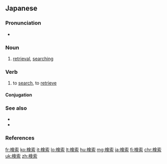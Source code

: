 ==Japanese==
{{ja-kanjitab|けん|さく|yomi=o}}

===Pronunciation===
* {{ja-pron|けんさく|y=o|acc=0|acc_ref=NHK}}

===Noun===
{{ja-noun|けんさく}}

# [[retrieval]], [[searching]]

===Verb===
{{ja-verb-suru|けんさく}}

# to [[search]], to [[retrieve]]

====Conjugation====
{{ja-suru|けんさく}}

===See also===
* {{ja-r|探索|たんさく}}
* {{ja-r|捜索|そうさく}}

===References===
<references/>

[[fr:検索]]
[[ko:検索]]
[[it:検索]]
[[lo:検索]]
[[lt:検索]]
[[hu:検索]]
[[mg:検索]]
[[ja:検索]]
[[fi:検索]]
[[chr:検索]]
[[uk:検索]]
[[zh:検索]]